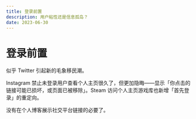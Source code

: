 ```yaml
---
title: 登录前置
description: 用户粘性还是信息孤岛？
date: 2023-06-30
---
```


<Date date="2023-06-30" />

# 登录前置

似乎 Twitter 引起新的毛象移民潮。

Instagram 禁止未登录用户查看个人主页很久了，但更加隐晦——显示「你点击的链接可能已损坏，或页面已被移除」。Steam 访问个人主页游戏库也新增「首先登录」的重定向。

没有在个人博客展示社交平台链接的必要了。
